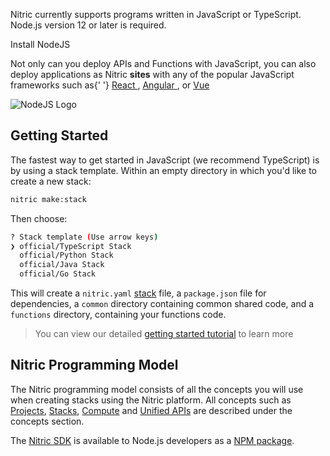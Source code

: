 <Box display="flex">
  <Box width={'75%'}>
    <p>
      Nitric currently supports programs written in JavaScript or TypeScript.
      Node.js version 12 or later is required.
    </p>
    <Box textAlign="center" mb={4}>
      <LinkButton
        variant="contained"
        href="https://nodejs.org/en/download/"
        target="_blank"
      >
        Install NodeJS
      </LinkButton>
    </Box>
    <p>
      Not only can you deploy APIs and Functions with JavaScript, you can also
      deploy applications as Nitric <strong>sites</strong> with any of the
      popular JavaScript frameworks such as{' '}
      <a href="https://reactjs.org/" target="_target">
        React
      </a>
      , <a href="https://angular.io/" target="_target">
        Angular
      </a>, or <a href="https://vuejs.org/" target="_target">
        Vue
      </a>
    </p>
  </Box>
  <Box width={'25%'} mt={-8}>
    <img src="../assets/logos/node.png" alt="NodeJS Logo" height={150} />
  </Box>
</Box>

## Getting Started

The fastest way to get started in JavaScript (we recommend TypeScript) is by using a stack template. Within an empty directory in which you'd like to create a new stack:

```bash
nitric make:stack
```

Then choose:

```bash
? Stack template (Use arrow keys)
❯ official/TypeScript Stack
  official/Python Stack
  official/Java Stack
  official/Go Stack
```

This will create a `nitric.yaml` [stack](/docs/intro/concepts/stacks) file, a `package.json` file for dependencies, a `common` directory containing common shared code, and a `functions` directory, containing your functions code.

> You can view our detailed [getting started tutorial](/docs/getting-started/multi-cloud) to learn more

## Nitric Programming Model

The Nitric programming model consists of all the concepts you will use when creating stacks using the Nitric platform.
All concepts such as [Projects](/docs/intro/concepts/projects), [Stacks](/docs/intro/concepts/stacks), [Compute](/docs/intro/concepts/compute) and [Unified APIs](/docs/intro/concepts/nitric-apis) are described under the concepts section.

The <a href="https://github.com/nitrictech/node-sdk" target="_blank">Nitric SDK</a> is available to Node.js developers as a <a href="https://www.npmjs.com/package/@nitric/sdk" target="_blank">NPM package</a>.
